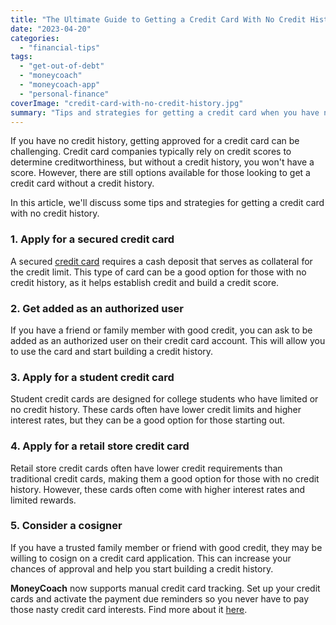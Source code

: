 ```yaml
---
title: "The Ultimate Guide to Getting a Credit Card With No Credit History"
date: "2023-04-20"
categories: 
  - "financial-tips"
tags: 
  - "get-out-of-debt"
  - "moneycoach"
  - "moneycoach-app"
  - "personal-finance"
coverImage: "credit-card-with-no-credit-history.jpg"
summary: "Tips and strategies for getting a credit card when you have no credit history."
---
```


If you have no credit history, getting approved for a credit card can be challenging. Credit card companies typically rely on credit scores to determine creditworthiness, but without a credit history, you won't have a score. However, there are still options available for those looking to get a credit card without a credit history. 

In this article, we'll discuss some tips and strategies for getting a credit card with no credit history.

### 1\. Apply for a secured credit card
A secured [credit card](/blog/how-to-track-and-manage-credit-cards) requires a cash deposit that serves as collateral for the credit limit. This type of card can be a good option for those with no credit history, as it helps establish credit and build a credit score.
### 2\. Get added as an authorized user
If you have a friend or family member with good credit, you can ask to be added as an authorized user on their credit card account. This will allow you to use the card and start building a credit history.
### 3\. Apply for a student credit card
Student credit cards are designed for college students who have limited or no credit history. These cards often have lower credit limits and higher interest rates, but they can be a good option for those starting out.
### 4\. Apply for a retail store credit card
Retail store credit cards often have lower credit requirements than traditional credit cards, making them a good option for those with no credit history. However, these cards often come with higher interest rates and limited rewards.
### 5\. Consider a cosigner
If you have a trusted family member or friend with good credit, they may be willing to cosign on a credit card application. This can increase your chances of approval and help you start building a credit history.

**MoneyCoach** now supports manual credit card tracking. Set up your credit cards and activate the payment due reminders so you never have to pay those nasty credit card interests. Find more about it [here](/how-to-track-and-manage-credit-cards/).
